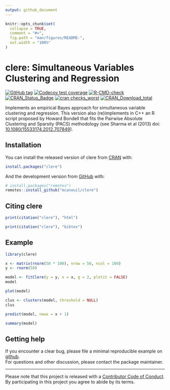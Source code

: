 ```yaml
---
output: github_document
---
```


<!-- README.md is generated from README.Rmd. Please edit that file -->

```r
knitr::opts_chunk$set(
  collapse = TRUE,
  comment = "#>",
  fig.path = "man/figures/README-",
  out.width = "100%"
)
```

# clere: Simultaneous Variables Clustering and Regression

<!-- badges: start -->
[![GitHub tag](https://img.shields.io/github/tag/mcanouil/clere.svg?label=latest tag&include_prereleases)](https://github.com/mcanouil/clere)
[![Codecov test
coverage](https://codecov.io/gh/mcanouil/clere/branch/main/graph/badge.svg)](https://codecov.io/gh/mcanouil/clere?branch=main)
[![R-CMD-check](https://github.com/mcanouil/clere/workflows/R-CMD-check/badge.svg)](https://github.com/mcanouil/clere/actions)
[![CRAN_Status_Badge](https://www.r-pkg.org/badges/version-ago/clere)](https://cran.r-project.org/package=clere)
[![cran checks_worst](https://cranchecks.info/badges/worst/clere)](https://cran.r-project.org/web/checks/check_results_clere.html)
[![CRAN_Download_total](https://cranlogs.r-pkg.org/badges/clere)](https://cran.r-project.org/package=clere)
<!-- badges: end -->

Implements an empirical Bayes approach for simultaneous variable clustering and regression. 
This version also (re)implements in C++ an R script proposed by Howard Bondell that fits the Pairwise Absolute Clustering and Sparsity (PACS) methodology (see Sharma et al (2013) doi: [10.1080/15533174.2012.707849](https://doi.org/10.1080/15533174.2012.707849)).


## Installation

You can install the released version of clere from [CRAN](https://CRAN.R-project.org) with:

```r
install.packages("clere")
```

And the development version from [GitHub](https://github.com/) with:

```r
# install.packages("remotes")
remotes::install_github("mcanouil/clere")
```


## Citing clere

```r
print(citation("clere"), "html")
```

```r
print(citation("clere"), "bibtex")
```


## Example

```r
library(clere)

x <- matrix(rnorm(50 * 100), nrow = 50, ncol = 100)
y <- rnorm(50)

model <- fitClere(y = y, x = x, g = 2, plotit = FALSE)
model

plot(model)

clus <- clusters(model, threshold = NULL)
clus

predict(model, newx = x + 1)

summary(model)
```


## Getting help

If you encounter a clear bug, please file a minimal reproducible example on [github](https://github.com/mcanouil/clere/issues).  
For questions and other discussion, please contact the package maintainer.

---

Please note that this project is released with a [Contributor Code of Conduct](https://github.com/mcanouil/clere/blob/main/.github/CODE_OF_CONDUCT.md).  
By participating in this project you agree to abide by its terms.

